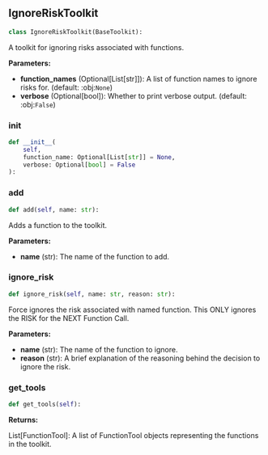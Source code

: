 <a id="camel.runtimes.utils.ignore_risk_toolkit"></a>

<a id="camel.runtimes.utils.ignore_risk_toolkit.IgnoreRiskToolkit"></a>

## IgnoreRiskToolkit

```python
class IgnoreRiskToolkit(BaseToolkit):
```

A toolkit for ignoring risks associated with functions.

**Parameters:**

- **function_names** (Optional[List[str]]): A list of function names to ignore risks for. (default: :obj:`None`)
- **verbose** (Optional[bool]): Whether to print verbose output. (default: :obj:`False`)

<a id="camel.runtimes.utils.ignore_risk_toolkit.IgnoreRiskToolkit.__init__"></a>

### __init__

```python
def __init__(
    self,
    function_name: Optional[List[str]] = None,
    verbose: Optional[bool] = False
):
```

<a id="camel.runtimes.utils.ignore_risk_toolkit.IgnoreRiskToolkit.add"></a>

### add

```python
def add(self, name: str):
```

Adds a function to the toolkit.

**Parameters:**

- **name** (str): The name of the function to add.

<a id="camel.runtimes.utils.ignore_risk_toolkit.IgnoreRiskToolkit.ignore_risk"></a>

### ignore_risk

```python
def ignore_risk(self, name: str, reason: str):
```

Force ignores the risk associated with named function. This ONLY
ignores the RISK for the NEXT Function Call.

**Parameters:**

- **name** (str): The name of the function to ignore.
- **reason** (str): A brief explanation of the reasoning behind the decision to ignore the risk.

<a id="camel.runtimes.utils.ignore_risk_toolkit.IgnoreRiskToolkit.get_tools"></a>

### get_tools

```python
def get_tools(self):
```

**Returns:**

  List[FunctionTool]: A list of FunctionTool objects representing
the functions in the toolkit.
